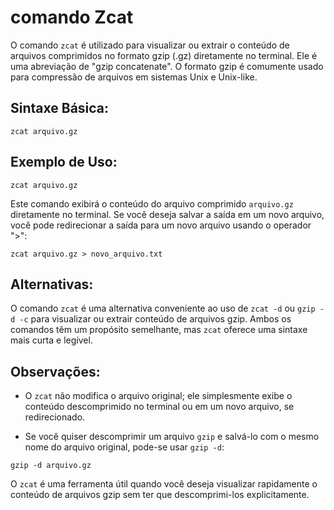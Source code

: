 # comando Zcat

O comando `zcat` é utilizado para visualizar ou extrair o conteúdo de arquivos comprimidos no formato gzip (.gz) diretamente no terminal. Ele é uma abreviação de "gzip concatenate". O formato gzip é comumente usado para compressão de arquivos em sistemas Unix e Unix-like.

## Sintaxe Básica:

`zcat arquivo.gz`

## Exemplo de Uso:

`zcat arquivo.gz`

Este comando exibirá o conteúdo do arquivo comprimido `arquivo.gz` diretamente no terminal. Se você deseja salvar a saída em um novo arquivo, você pode redirecionar a saída para um novo arquivo usando o operador ">":

`zcat arquivo.gz > novo_arquivo.txt`

## Alternativas:

O comando `zcat` é uma alternativa conveniente ao uso de `zcat -d` ou `gzip -d -c` para visualizar ou extrair conteúdo de arquivos gzip. Ambos os comandos têm um propósito semelhante, mas `zcat` oferece uma sintaxe mais curta e legível.

## Observações:

- O `zcat` não modifica o arquivo original; ele simplesmente exibe o conteúdo descomprimido no terminal ou em um novo arquivo, se redirecionado.

- Se você quiser descomprimir um arquivo `gzip` e salvá-lo com o mesmo nome do arquivo original, pode-se usar `gzip -d`:

`gzip -d arquivo.gz`

O `zcat` é uma ferramenta útil quando você deseja visualizar rapidamente o conteúdo de arquivos gzip sem ter que descomprimi-los explicitamente.